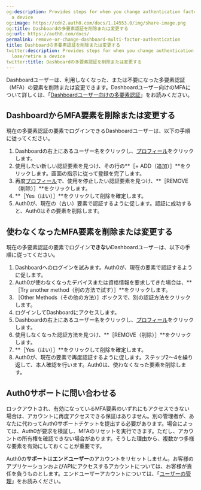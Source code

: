 ```yaml
---
og:description: Provides steps for when you change authentication factors or lose/retire
  a device
og:image: https://cdn2.auth0.com/docs/1.14553.0/img/share-image.png
og:title: Dashboardの多要素認証を削除または変更する
og:url: https://auth0.com/docs/
permalink: remove-or-change-dashboard-multi-factor-authentication
title: Dashboardの多要素認証を削除または変更する
twitter:description: Provides steps for when you change authentication factors or
  lose/retire a device
twitter:title: Dashboardの多要素認証を削除または変更する
---
```


Dashboardユーザーは、利用しなくなった、または不要になった多要素認証（MFA）の要素を削除または変更できます。Dashboardユーザー向けのMFAについて詳しくは、「[Dashboardユーザー向けの多要素認証](/manage-dashboard-access/add-change-remove-mfa)」をお読みください。





## DashboardからMFA要素を削除または変更する



現在の多要素認証の要素でログインできるDashboardユーザーは、以下の手順に従ってください。

1. Dashboardの右上にあるユーザー名をクリックし、[プロフィール](https://manage.auth0.com/#/profile)をクリックします。
2. 使用したい新しい認証要素を見つけ、その行の**［+ ADD（追加）］**をクリックします。画面の指示に従って登録を完了します。
3. 再度[プロフィール](https://manage.auth0.com/#/profile)で、使用を停止したい認証要素を見つけ、**［REMOVE（削除）］**をクリックします。
4. **［Yes（はい）］**をクリックして削除を確定します。
5. Auth0が、現在の（古い）要素で認証するように促します。認証に成功すると、Auth0はその要素を削除します。

## 使わなくなったMFA要素を削除または変更する

現在の多要素認証の要素でログイン**できない**Dashboardユーザーは、以下の手順に従ってください。

1. Dashboardへのログインを試みます。Auth0が、現在の要素で認証するように促します。
2. Auth0が使わなくなったデバイスまたは資格情報を要求してきた場合は、**［Try another method（別の方法で試す）］**をクリックします。
3. ［Other Methods（その他の方法）］ボックスで、別の認証方法をクリックします。
4. ログインしてDashboardにアクセスします。
5. Dashboardの右上にあるユーザー名をクリックし、[プロフィール](https://manage.auth0.com/#/profile)をクリックします。
6. 使用しなくなった認証方法を見つけ、**［REMOVE（削除）］**をクリックします。
7. **［Yes（はい）］**をクリックして削除を確定します。
8. Auth0が、現在の要素で再度認証するように促します。ステップ2～4を繰り返して、本人確認を行います。Auth0は、使わなくなった要素を削除します。

## Auth0サポートに問い合わせる

ロックアウトされ、有効になっているMFA要素のいずれにもアクセスできない場合は、アカウントに再度アクセスできる保証はありません。別の管理者が、あなたに代わってAuth0サポートチケットを提出する必要があります。場合によっては、Auth0が要求を検証し、MFAのリセットを実行できます。ただし、アカウントの所有権を確認できない場合があります。そうした理由から、複数かつ多様な要素を有効にしておくことが重要です。

Auth0の****サポート****は**エンドユーザー**のアカウントをリセットしません。お客様のアプリケーションおよびAPIにアクセスするアカウントについては、お客様が責任を負うものとします。エンドユーザーアカウントについては、「[ユーザーの管理](/users)」をお読みください。